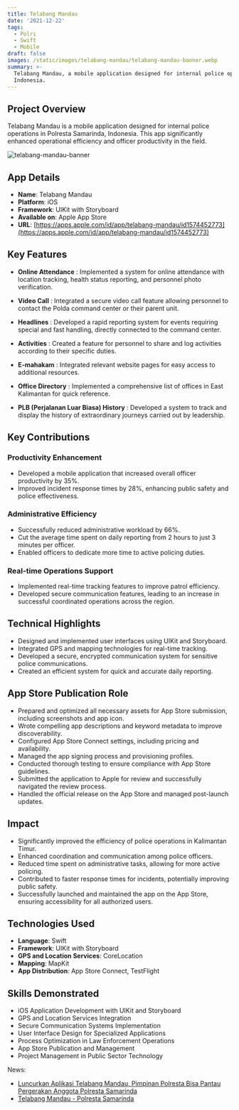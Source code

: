 ```yaml
---
title: Telabang Mandau
date: '2021-12-22'
tags:
  - Polri
  - Swift
  - Mobile
draft: false
images: /static/images/telabang-mandau/telabang-mandau-banner.webp
summary: >-
  Telabang Mandau, a mobile application designed for internal police operations in Kalimantan Timur,
  Indonesia.
---
```


## Project Overview

Telabang Mandau is a mobile application designed for internal police operations in Polresta
Samarinda, Indonesia. This app significantly enhanced operational efficiency and officer
productivity in the field.

![telabang-mandau-banner](/static/images/telabang-mandau/telabang-mandau-banner.png)

## App Details

- **Name**: Telabang Mandau
- **Platform**: iOS
- **Framework**: UIKit with Storyboard
- **Available on**: Apple App Store
- **URL**:
  [https://apps.apple.com/id/app/telabang-mandau/id1574452773](https://apps.apple.com/id/app/telabang-mandau/id1574452773)

## Key Features

- **Online Attendance** : Implemented a system for online attendance with location tracking, health
  status reporting, and personnel photo verification.

- **Video Call** : Integrated a secure video call feature allowing personnel to contact the Polda
  command center or their parent unit.

- **Headlines** : Developed a rapid reporting system for events requiring special and fast handling,
  directly connected to the command center.

- **Activities** : Created a feature for personnel to share and log activities according to their
  specific duties.

- **E-mahakam** : Integrated relevant website pages for easy access to additional resources.

- **Office Directory** : Implemented a comprehensive list of offices in East Kalimantan for quick
  reference.

- **PLB (Perjalanan Luar Biasa) History** : Developed a system to track and display the history of
  extraordinary journeys carried out by leadership.

## Key Contributions

### Productivity Enhancement

- Developed a mobile application that increased overall officer productivity by 35%.
- Improved incident response times by 28%, enhancing public safety and police effectiveness.

### Administrative Efficiency

- Successfully reduced administrative workload by 66%.
- Cut the average time spent on daily reporting from 2 hours to just 3 minutes per officer.
- Enabled officers to dedicate more time to active policing duties.

### Real-time Operations Support

- Implemented real-time tracking features to improve patrol efficiency.
- Developed secure communication features, leading to an increase in successful coordinated
  operations across the region.

## Technical Highlights

- Designed and implemented user interfaces using UIKit and Storyboard.
- Integrated GPS and mapping technologies for real-time tracking.
- Developed a secure, encrypted communication system for sensitive police communications.
- Created an efficient system for quick and accurate daily reporting.

## App Store Publication Role

- Prepared and optimized all necessary assets for App Store submission, including screenshots and
  app icon.
- Wrote compelling app descriptions and keyword metadata to improve discoverability.
- Configured App Store Connect settings, including pricing and availability.
- Managed the app signing process and provisioning profiles.
- Conducted thorough testing to ensure compliance with App Store guidelines.
- Submitted the application to Apple for review and successfully navigated the review process.
- Handled the official release on the App Store and managed post-launch updates.

## Impact

- Significantly improved the efficiency of police operations in Kalimantan Timur.
- Enhanced coordination and communication among police officers.
- Reduced time spent on administrative tasks, allowing for more active policing.
- Contributed to faster response times for incidents, potentially improving public safety.
- Successfully launched and maintained the app on the App Store, ensuring accessibility for all
  authorized users.

## Technologies Used

- **Language**: Swift
- **Framework**: UIKit with Storyboard
- **GPS and Location Services**: CoreLocation
- **Mapping**: MapKit
- **App Distribution**: App Store Connect, TestFlight

## Skills Demonstrated

- iOS Application Development with UIKit and Storyboard
- GPS and Location Services Integration
- Secure Communication Systems Implementation
- User Interface Design for Specialized Applications
- Process Optimization in Law Enforcement Operations
- App Store Publication and Management
- Project Management in Public Sector Technology

News:

- [Luncurkan Aplikasi Telabang Mandau, Pimpinan Polresta Bisa Pantau Pergerakan Anggota Polresta Samarinda](https://kaltim.tribunnews.com/2021/12/22/luncurkan-aplikasi-telabang-mandau-pimpinan-polres-bisa-pantau-pergerakan-anggotanya-di-lapangan)
- [Telabang Mandau - Polresta Samarinda](https://polrestasamarinda.id/telabang-mandau/)
